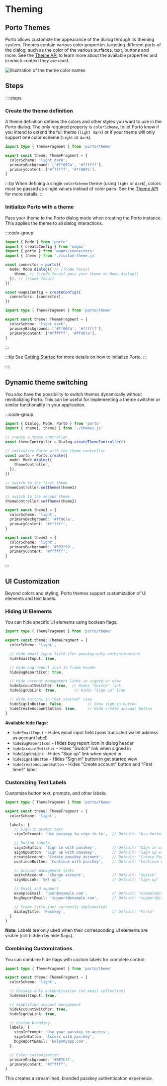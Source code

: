 
# Theming

<GuideDemoContainer src="ithacaxyz/porto/tree/main/examples/theming">
  <Example />
</GuideDemoContainer>

## Porto Themes

Porto allows customize the appearance of the dialog through its theming system. Themes contain various color properties targeting different parts of the dialog, such as the color of the various surfaces, text, buttons and more. See the [Theme API](/sdk/api/theme) to learn more about the available properties and in which context they are used.

![Illustration of the theme color names](/theme-preview.png)

## Steps

::::steps

### Create the theme definition

A theme definition defines the colors and other styles you want to use in the Porto dialog. The only required property is `colorScheme`, to let Porto know if you intend to extend the full theme (`light dark`) or if your theme will only support one color scheme (`light` or `dark`).

```ts [custom-theme.ts]
import type { ThemeFragment } from 'porto/theme'

export const theme: ThemeFragment = {
  colorScheme: 'light dark',
  primaryBackground: ['#ff007a', '#ffffff'],
  primaryContent: ['#ffffff', '#ff007a'],
}
```

:::tip
When defining a single `colorScheme` theme (using `light` or `dark`), colors must be passed as single values instead of color pairs. See the [Theme API](/sdk/api/theme) for more details.
:::

### Initialize Porto with a theme

Pass your theme to the Porto dialog mode when creating the Porto instance. This applies the theme to all dialog interactions.

:::code-group

```ts [theming.ts]
import { Mode } from 'porto'
import { createConfig } from 'wagmi'
import { porto } from 'wagmi/connectors'
import { theme } from './custom-theme.js'

const connector = porto({
  mode: Mode.dialog({ // [!code focus]
    theme, // [!code focus] pass your theme to Mode.dialog()
  }), // [!code focus]
})

const wagmiConfig = createConfig({
  connectors: [connector],
})
```

```ts [custom-theme.ts]
import type { ThemeFragment } from 'porto/theme'

export const theme: ThemeFragment = {
  colorScheme: 'light dark',
  primaryBackground: ['#ff007a', '#ffffff'],
  primaryContent: ['#ffffff', '#ff007a'],
}
```

:::

:::tip
See [Getting Started](/sdk) for more details on how to initialize Porto.
:::

::::

## Dynamic theme switching

You also have the possibility to switch themes dynamically without reinitializing Porto. This can be useful for implementing a theme switcher or similar functionality in your application.

:::code-group

```ts [theme-switching.ts]
import { Dialog, Mode, Porto } from 'porto'
import { theme1, theme2 } from './themes.js'

// create a theme controller
const themeController = Dialog.createThemeController()

// initialize Porto with the theme controller
const porto = Porto.create({
  mode: Mode.dialog({
    themeController,
  }),
})

// switch to the first theme
themeController.setTheme(theme1)

// switch to the second theme
themeController.setTheme(theme2)
```

```ts [themes.ts]
export const theme1 = {
  colorScheme: 'light',
  primaryBackground: '#ff007a',
  primaryContent: '#ffffff',
}

export const theme2 = {
  colorScheme: 'light',
  primaryBackground: '#337c99',
  primaryContent: '#ffffff',
}
```

:::

## UI Customization

Beyond colors and styling, Porto themes support customization of UI elements and text labels.

### Hiding UI Elements

You can hide specific UI elements using boolean flags:

```ts [hide-ui-elements.ts]
import type { ThemeFragment } from 'porto/theme'

export const theme: ThemeFragment = {
  colorScheme: 'light',

  // Hide email input field (for passkey-only authentication)
  hideEmailInput: true,

  // Hide bug report icon in frame header
  hideBugReportIcon: true,

  // Hide account management links in signed-in view
  hideAccountSwitcher: true,  // Hides "Switch" link
  hideSignUpLink: true,        // Hides "Sign up" link

  // Hide buttons in "Get started" view
  hideSignInButton: false,           // Show sign-in button
  hideCreateAccountButton: true,     // Hide create account button
}
```

**Available hide flags:**
- `hideEmailInput` - Hides email input field (uses truncated wallet address as account label)
- `hideBugReportIcon` - Hides bug report icon in dialog header
- `hideAccountSwitcher` - Hides "Switch" link when signed in
- `hideSignUpLink` - Hides "Sign up" link when signed in
- `hideSignInButton` - Hides "Sign in" button in get started view
- `hideCreateAccountButton` - Hides "Create account" button and "First time?" label

### Customizing Text Labels

Customize button text, prompts, and other labels:

```ts [custom-labels.ts]
import type { ThemeFragment } from 'porto/theme'

export const theme: ThemeFragment = {
  colorScheme: 'light',

  labels: {
    // Sign-in prompt text
    signInPrompt: 'Use passkey to sign in to',  // Default: "Use Porto to sign in to"

    // Button labels
    signInButton: 'Sign in with passkey',       // Default: "Sign in with Porto"
    signUpButton: 'Sign up with passkey',       // Default: "Sign up with Porto"
    createAccount: 'Create passkey account',    // Default: "Create Porto account"
    continueButton: 'Continue with passkey',    // Default: "Continue with Porto"

    // Account management links
    switchAccount: 'Change account',            // Default: "Switch"
    signUpLink: 'Set up',                       // Default: "Sign up"

    // Email and support
    exampleEmail: 'user@example.com',           // Default: "example@ithaca.xyz"
    bugReportEmail: 'support@example.com',      // Default: "support@ithaca.xyz"

    // Frame title (not currently implemented)
    dialogTitle: 'Passkey',                     // Default: "Porto"
  }
}
```

**Note**: Labels are only used when their corresponding UI elements are visible (not hidden by hide flags).

### Combining Customizations

You can combine hide flags with custom labels for complete control:

```ts [complete-customization.ts]
import type { ThemeFragment } from 'porto/theme'

export const theme: ThemeFragment = {
  colorScheme: 'light',

  // Passkey-only authentication (no email collection)
  hideEmailInput: true,

  // Simplified account management
  hideAccountSwitcher: true,
  hideSignUpLink: true,

  // Custom branding
  labels: {
    signInPrompt: 'Use your passkey to access',
    signInButton: 'Access with passkey',
    bugReportEmail: 'help@myapp.com',
  },

  // Color customization
  primaryBackground: '#007bff',
  primaryContent: '#ffffff',
}
```

This creates a streamlined, branded passkey authentication experience.

